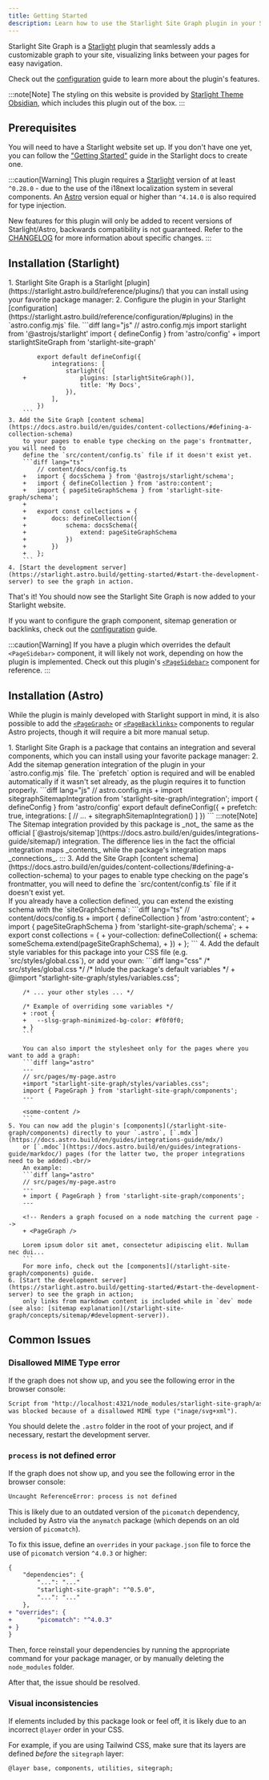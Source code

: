 ```yaml
---
title: Getting Started
description: Learn how to use the Starlight Site Graph plugin in your Starlight site.
---
```



Starlight Site Graph is a [Starlight](https://starlight.astro.build) plugin that seamlessly adds a customizable graph to your site,
visualizing links between your pages for easy navigation.

Check out the [configuration](/starlight-site-graph/configuration) guide to learn more about the plugin's features.

:::note[Note]
The styling on this website is provided by [Starlight Theme Obsidian](https://fevol.github.io/starlight-theme-obsidian),
which includes this plugin out of the box.
:::

## Prerequisites

You will need to have a Starlight website set up.
If you don't have one yet, you can follow the ["Getting Started"](https://starlight.astro.build/getting-started) guide in the Starlight docs to create one.

:::caution[Warning]
This plugin requires a [Starlight](https://starlight.astro.build) version of at least `^0.28.0` - due to the use of the i18next localization system
in several components. An [Astro](https://astro.build) version equal or higher than `^4.14.0` is also required for type injection.

New features for this plugin will only be added to recent versions of Starlight/Astro, backwards compatibility is not guaranteed.
Refer to the [CHANGELOG](/starlight-site-graph/changelog) for more information about specific changes.
:::

## <span style="display: flex; gap: 8px"><Icon name="starlight" /> Installation (Starlight)</span>

<Steps>
    1. Starlight Site Graph is a Starlight [plugin](https://starlight.astro.build/reference/plugins/) that you can install using your favorite package manager:
        <PackageManagers pkg="starlight-site-graph" pkgManagers={["npm", "pnpm", "yarn", "bun"]} type="add" />
    2. Configure the plugin in your Starlight [configuration](https://starlight.astro.build/reference/configuration/#plugins) in the `astro.config.mjs` file.
        ```diff lang="js"
            // astro.config.mjs
            import starlight from '@astrojs/starlight'
            import { defineConfig } from 'astro/config'
        +   import starlightSiteGraph from 'starlight-site-graph'

            export default defineConfig({
                integrations: [
                    starlight({
        +               plugins: [starlightSiteGraph()],
                        title: 'My Docs',
                    }),
                ],
            })
        ```
	3. Add the Site Graph [content schema](https://docs.astro.build/en/guides/content-collections/#defining-a-collection-schema)
		to your pages to enable type checking on the page's frontmatter, you will need to
		define the `src/content/config.ts` file if it doesn't exist yet.
		```diff lang="ts"
			// content/docs/config.ts
		+	import { docsSchema } from '@astrojs/starlight/schema';
		+	import { defineCollection } from 'astro:content';
		+	import { pageSiteGraphSchema } from 'starlight-site-graph/schema';
		+
		+	export const collections = {
		+		docs: defineCollection({
		+			schema: docsSchema({
		+				extend: pageSiteGraphSchema
		+			})
		+		})
		+	};
		```
	4. [Start the development server](https://starlight.astro.build/getting-started/#start-the-development-server) to see the graph in action.
</Steps>

That's it! You should now see the Starlight Site Graph is now added to your Starlight website.

If you want to configure the graph component, sitemap generation or backlinks, check out the [configuration](/starlight-site-graph/configuration) guide.

:::caution[Warning]
If you have a plugin which overrides the default `<PageSidebar>` component, it will likely not work, depending on
how the plugin is implemented. Check out this plugin's [`<PageSidebar>`](/starlight-site-graph/components/pagesidebar) component for reference.
:::

## <span style="display: flex; gap: 8px"><Icon name="astro" /> Installation (Astro)</span>

While the plugin is mainly developed with Starlight support in mind, it is also possible to add the
[`<PageGraph>`](/starlight-site-graph/components/pagegraph) or [`<PageBacklinks>`](/starlight-site-graph/components/pagebacklinks) components
to regular Astro projects, though it will require a bit more manual setup.


<Steps>
	1. Starlight Site Graph is a package that contains an integration and several components, which you can install using your favorite package manager:
		<PackageManagers pkg="starlight-site-graph" pkgManagers={["npm", "pnpm", "yarn", "bun"]} type="add" />
	2. Add the sitemap generation integration of the plugin in your `astro.config.mjs` file.
		The `prefetch` option is required and will be enabled automatically if it wasn't set already,
		as the plugin requires it to function properly.
		```diff lang="js"
			// astro.config.mjs
		+ import sitegraphSitemapIntegration from 'starlight-site-graph/integration';
			import { defineConfig } from 'astro/config'
			export default defineConfig({
		+		prefetch: true,
				 integrations: [
						// ...
		+	 		sitegraphSitemapIntegration()
				 ]
			})
		```
		:::note[Note]
		The Sitemap integration provided by this package is _not_ the same as the official [`@astrojs/sitemap`](https://docs.astro.build/en/guides/integrations-guide/sitemap/) integration.
		The difference lies in the fact the official integration maps _contents_ while the package's integration maps _connections_.
		:::
	3. Add the Site Graph [content schema](https://docs.astro.build/en/guides/content-collections/#defining-a-collection-schema)
		to your pages to enable type checking on the page's frontmatter,
		you will need to define the `src/content/config.ts` file if it doesn't exist yet.<br/>
		If you already have a collection defined, you can extend the existing schema with the `siteGraphSchema`:
		```diff lang="ts"
			// content/docs/config.ts
		+	import { defineCollection } from 'astro:content';
		+	import { pageSiteGraphSchema } from 'starlight-site-graph/schema';
		+
		+	export const collections = {
		+		your-collection: defineCollection({
		+			schema: someSchema.extend(pageSiteGraphSchema),
		+		})
		+	};
		```
	4. Add the default style variables for this package into your CSS file (e.g. `src/styles/global.css`), or add your own:
		```diff lang="css"
			/* src/styles/global.css */
		/* Inlude the package's default variables */
		+ @import "starlight-site-graph/styles/variables.css";

		/* ... your other styles ... */

		/* Example of overriding some variables */
		+ :root {
		+ 	--slsg-graph-minimized-bg-color: #f0f0f0;
		+ }
		```

		You can also import the stylesheet only for the pages where you want to add a graph:
		```diff lang="astro"
		---
		// src/pages/my-page.astro
		+import "starlight-site-graph/styles/variables.css";
		import { PageGraph } from 'starlight-site-graph/components';
		---

		<some-content />
		```
	5. You can now add the plugin's [components](/starlight-site-graph/components) directly to your `.astro`, [`.mdx`](https://docs.astro.build/en/guides/integrations-guide/mdx/)
		or [`.mdoc`](https://docs.astro.build/en/guides/integrations-guide/markdoc/) pages (for the latter two, the proper integrations need to be added).<br/>
		An example:
		```diff lang="astro"
		// src/pages/my-page.astro
		---
		+ import { PageGraph } from 'starlight-site-graph/components';
		---

		<!-- Renders a graph focused on a node matching the current page -->
		+ <PageGraph />

		Lorem ipsum dolor sit amet, consectetur adipiscing elit. Nullam nec dui...
		```
		For more info, check out the [components](/starlight-site-graph/components) guide.
	6. [Start the development server](https://starlight.astro.build/getting-started/#start-the-development-server) to see the graph in action;
		only links from markdown content is included while in `dev` mode (see also: [sitemap explanation](/starlight-site-graph/concepts/sitemap/#development-server)).
</Steps>

## Common Issues

### Disallowed MIME Type error
If the graph does not show up, and you see the following error in the browser console:

```txt wrap
Script from "http://localhost:4321/node_modules/starlight-site-graph/assets/svgs/XYZ.svg?import&raw"
was blocked because of a disallowed MIME type ("inage/svg+xml").
```

You should delete the `.astro` folder in the root of your project, and if necessary, restart the development server.


### `process` is not defined error

If the graph does not show up, and you see the following error in the browser console:

```txt wrap
Uncaught ReferenceError: process is not defined
```

This is likely due to an outdated version of the `picomatch` dependency,
included by Astro via the `anymatch` package (which depends on an old version of `picomatch`).

To fix this issue, define an `overrides` in your `package.json` file to force the use of `picomatch` version `^4.0.3` or higher:

```diff lang="json"
{
	"dependencies": {
		"...": "..."
		"starlight-site-graph": "^0.5.0",
		"...": "..."
	},
+ "overrides": {
+	    "picomatch": "^4.0.3"
+ }
}
```

Then, force reinstall your dependencies by running the appropriate command for your package manager, or by manually
deleting the `node_modules` folder.

After that, the issue should be resolved.


### Visual inconsistencies

If elements included by this package look or feel off, it is likely due to an incorrect `@layer` order in your CSS.

For example, if you are using Tailwind CSS, make sure that its layers are defined _before_ the `sitegraph` layer:

```diff lang="css"
@layer base, components, utilities, sitegraph;
```
